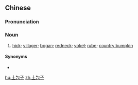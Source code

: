 ==Chinese==
{{zh-forms|type=12}}

===Pronunciation===
{{zh-pron
|m=tǔbāozi
|c=tou2 baau1 zi2
|cat=n
}}

===Noun===
{{zh-noun}}

# {{lb|zh|pejorative|slang}} [[hick]]; [[villager]]; [[bogan]]; [[redneck]]; [[yokel]]; [[rube]]; [[country bumpkin]]

====Synonyms====
* {{zh-l|鄉巴佬}}

[[hu:土包子]]
[[zh:土包子]]